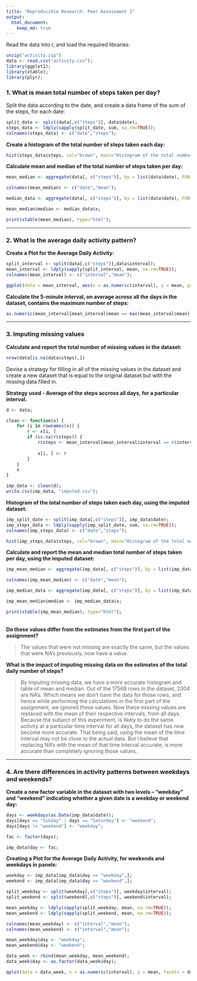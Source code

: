 ```yaml
---
title: "Reproducible Research: Peer Assessment 1"
output:
  html_document:
    keep_md: true
---
```

Read the data into r, and load the required libraries:

```r
unzip("activity.zip")
data <- read.csv("activity.csv");
library(ggplot2);
library(xtable);
library(plyr);
```

### 1. What is mean total number of steps taken per day?

Split the data according to the date, and create a data frame of the sum of the steps, for each date:

```r
split_date <- split(data[,c("steps")], data$date);
steps_data <- ldply(sapply(split_date, sum, na.rm=TRUE));
colnames(steps_data) <- c("date","steps");
```

**Create a histogram of the total number of steps taken each day:**

```r
hist(steps_data$steps, col="brown", main="Histogram of the total number of steps", xlab="Total number of steps");
```

**Calculate mean and median of the total number of steps taken per day:**

```r
mean_median <- aggregate(data[, c("steps")], by = list(data$date), FUN = mean, na.rm = TRUE);

colnames(mean_median) <- c("date","mean");

median_data <- aggregate(data[, c("steps")], by = list(data$date), FUN = median, na.rm = TRUE);

mean_median$median <- median_data$x;

print(xtable(mean_median), type="html");

```

------

### 2. What is the average daily activity pattern?

**Create a Plot for the Average Daily Activity:**

```r
split_interval <- split(data[,c("steps")],data$interval);
mean_interval <- ldply(sapply(split_interval, mean, na.rm=TRUE));
colnames(mean_interval) <- c("interval","mean");

ggplot(data = mean_interval, aes(x = as.numeric(interval), y = mean, group = 1)) + geom_line() + xlab("Time Intervals(minutes)") + ylab("Average Steps across all days") + ggtitle("Average Daily Activity");

```

**Calculate the 5-minute interval, on average across all the days in the dataset, contains the maximum number of steps:**

```r
as.numeric(mean_interval[mean_interval$mean == max(mean_interval$mean),]$interval)
```

-----

### 3. Imputing missing values

**Calculate and report the total number of missing values in the dataset:**

```r
nrow(data[is.na(data$steps),])
```

Devise a strategy for filling in all of the missing values in the dataset and create a new dataset that is equal to the original dataset but with the missing data filled in.

**Strategy used - Average of the steps accross all days, for a particular interval.**

```r
d <- data;

clean <- function(x) {
	for (i in rownames(x)) {
		r <- x[i, ]
		if (is.na(r$steps)) {
			r$steps <- mean_interval[mean_interval$interval == r$interval, ]$mean
			
			x[i, ] <- r
		}
	}
	x
}

imp_data <- clean(d);
write.csv(imp_data, "imputed.csv");
```

**Histogram of the total number of steps taken each day, using the imputed dataset:**

```r
imp_split_date <- split(imp_data[,c("steps")], imp_data$date);
imp_steps_data <- ldply(sapply(imp_split_date, sum, na.rm=TRUE));
colnames(imp_steps_data) <- c("date","steps");

hist(imp_steps_data$steps, col="brown", main="Histogram of the total number of steps(Imputed Data)", xlab="Total number of steps");
```


**Calculate and report the mean and median total number of steps taken per day, using the imputed dataset:**

```r

imp_mean_median <- aggregate(imp_data[, c("steps")], by = list(imp_data$date), FUN = mean, na.rm = TRUE);

colnames(imp_mean_median) <- c("date","mean");

imp_median_data <- aggregate(imp_data[, c("steps")], by = list(imp_data$date), FUN = median, na.rm = TRUE);

imp_mean_median$median <- imp_median_data$x;

print(xtable(imp_mean_median), type="html");

```

<br />
**Do these values differ from the estimates from the first part of the assignment?** 

>The values that were not missing are exactly the same, but the values that were NA's previously, now have a value.

**What is the impact of imputing missing data on the estimates of the total daily number of steps?**

>By imputing missing data, we have a more accurate histogram and table of mean and median. Out of the 17568 rows in the dataset, 2304 are NA's. Which means we don't have the data for those rows, and hence while performing the calculations in the first part of the assignment, we ignored these values. Now these missing values are replaced with the mean of their respective intervals, from all days. Because the subject of this experiment, is likely to do the same activity at a particular time interval for all days, the dataset has now become more accurate. That being said, using the mean of the time interval may not be close to the actual data. But I believe that replacing NA's with the mean of that time interval accurate, is more accurate than completely ignoring those values.

-----

### 4. Are there differences in activity patterns between weekdays and weekends?

**Create a new factor variable in the dataset with two levels – “weekday” and “weekend” indicating whether a given date is a weekday or weekend day:**

```r
days <- weekdays(as.Date(imp_data$date));
days[days == "Sunday" | days == "Saturday"] <- "weekend";
days[days != "weekend"] <- "weekday";

fac <- factor(days);

imp_data$day <- fac;

```

**Creating a Plot for the Average Daily Activity, for weekends and weekdays in panels:**

```r
weekday <- imp_data[imp_data$day == "weekday",];
weekend <- imp_data[imp_data$day == "weekend",];

split_weekday <- split(weekday[,c("steps")], weekday$interval);
split_weekend <- split(weekend[,c("steps")], weekend$interval);

mean_weekday <- ldply(sapply(split_weekday, mean, na.rm=TRUE));
mean_weekend <- ldply(sapply(split_weekend, mean, na.rm=TRUE));

colnames(mean_weekday) <- c("interval","mean");
colnames(mean_weekend) <- c("interval","mean");

mean_weekday$day <- "weekday";
mean_weekend$day <- "weekend";

data_week <- rbind(mean_weekday, mean_weekend);
data_week$day <- as.factor(data_week$day);

qplot(data = data_week, x = as.numeric(interval), y = mean, facets = day ~ ., geom = "smooth", method = "loess") + labs(title="Average Daily Activity for Weekends and Weekdays", x ="Time interval(minutes)", y="Average number of steps");

```





